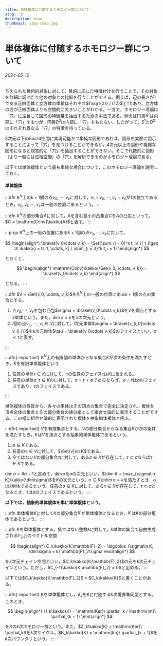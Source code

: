 ```yaml
---
title: 単体複体に付随するホモロジー群について
slug: '1'
description: None
thumbnail: simp-comp.jpg
---
```


# 単体複体に付随するホモロジー群について

###### 2024-05-12

与えられた幾何的対象に対して，目的に応じた特徴付けを行うことで，その対象を詳細に調べたり他の対象との比較を行うことができる。例えば，辺の長さが1である正四面体と立方体の体積はそれぞれ${\sqrt{2}} / {12}$と$1$であり，立方体の方が正四面体よりも空間的に大きいことがわかる。一方で，ホモロジー理論は「穴」に注目して図形の特徴量を抽出するための手法である。例えば円周$S^1$は内部に「穴」をもつが，円盤$D^2$は内部に「穴」をもたない。したがって，$S^1$と$D^2$はそれぞれ異なる「穴」の特徴を持っている。

$3$次元以下のEuclid空間に実現可能かつ単純な図形であれば，図形を実際に図示することによって「穴」を見つけることができるが，$4$次元以上の図形や複雑な図形になると視覚的に「穴」を抽出することができない。そこで代数的に図形（より一般には位相空間）の「穴」を解析できるのがホモロジー理論である。

以下では単体複体という最も単純な場合について，このホモロジー理論を説明しておく。

#### 単体複体

:::dfn
$\mathbb{R}^N$上の$k + 1$個の点$v_0, \cdots, v_{k}$に対して，$v_1 - v_0, \cdots, v_k - v_0$が$1$次独立であるとき，$v_0, v_1, \cdots, v_{k}$は一般の位置にあるという。
:::

:::dfn
$\mathbb{R}^N$の部分集合$A$に対して，$A$を含む最小の凸集合$C$を$A$の凸包といって，$C = \mathrm{Conv}\kakko{A}$と表す。
:::

:::prop
$\mathbb{R}^N$上の一般の位置にある$k + 1$個の点$v_0, \cdots, v_k$に対して，

$$
\begin{align*}
  \braket{v_0\cdots v_k} = \Set{\sum_{i = 0}^k t_iv_i | t_i\geq 0\ \kakko{i = 0, 1, \cdots, k},\ \sum_{i = 0}^k t_i = 1}
\end{align*}
$$

とおくと，

$$
\begin{align*}
  \mathrm{Conv}\kakko{\Set{v_0, \cdots, v_k}} = \braket{v_0\cdots v_k}
\end{align*}
$$

となる。
:::

:::dfn
$V = \Set{v_0, \cdots, v_k}$を$\mathbb{R}^N$上の一般の位置にある$k + 1$個の点の集合とする。

1. 点$v_0, \cdots, v_k$を包む凸包$\sigma = \braket{v_0\cdots v_k}$を$V$を頂点とする$k$単体という。また，$\dim \sigma = k$を$\sigma$の次元という。
2. $l$個の点$v_{i_0}, \cdots, v_{i_l}\in V$に対して，$l$次元単体$\sigma = \braket{v_{i_0}\cdots v_{i_l}}$を$k$次元単体$\tau = \braket{v_0\cdots v_k}$のフェイスといい，$\sigma \prec \tau$と表す。

:::

:::dfn{.important}
$\mathbb{R}^N$上の有限個の単体からなる集合$K$が次の条件を満たすとき，$K$を有限単体複体という

1. 任意の単体$\tau\in K$に対して，$\tau$の任意のフェイス$\tau$は$K$に含まれる。
2. 任意の単体$\sigma, \tau\in K$のに対して，$\sigma\cap\tau\neq\emptyset$であるならば，$\sigma\cap\tau$は$\sigma$のフェイスであり，$\tau$のフェイスである。

:::

単体複体の性質から、各々の単体はその頂点の集合で完全に決定され、複体を頂点全体の集合とその部分集合の族の組として組合せ論的に表示することができる。この様に組合せ論的に表示された複体を抽象単体複体と呼ぶ。

:::dfn{.important}
$V$を有限集合とする。$V$の部分集合からなる集合$K$が次の条件を満たすとき，$K$は$V$を頂点とする抽象的単体複体であるという。

1.  $\emptyset\in K$である。
2.  任意の$v\in V$に対して，$\Set{v}\in K$である。
3.  空ではない$V$の部分集合$\tau$に対して，ある$\sigma\in K$が存在して，$\tau\subset\sigma$ならば$\tau\in K$である。

$\dim\sigma = \#\sigma-1$と定めて，$\dim\sigma$を$\sigma$の次元といい，$\dim K = \max_{\sigma\in K}\kakko{\dim\sigma}$を$K$の次元という。$\sigma\in K$が$\dim\sigma = k$を満たすとき，$\sigma$は$k$単体であるという。任意の$\sigma\in K$に対して，ある$\tau\in K$が存在して，$\tau\subset\sigma$となるとき，$\tau$は$\sigma$のフェイスであるという。
:::

**以下では，抽象的単体複体を単に単体複体という。**

:::dfn
単体複体$K$に対して$K$の部分集合$K^\prime$が単体複体となるとき，$K^\prime$は$K$の部分複体であるという。
:::

:::dfn
$K$を単体複体とする。負ではない整数$k$に対して，$k$単体の集合で自由生成される$\mathbb{F}_2$上のベクトル空間

$$
\begin{align*}
  C_k\kakko{K;\mathbb{F}_2} = \bigoplus_{\sigma\in K, \dim\sigma = k} \mathbb{F}_2\sigma
\end{align*}
$$

を$k$次元チェイン空間といい，$C_k\kakko{K;\mathbb{F}_2}$の元を$k$次元チェインという。ただし，$C_{-1}\kakko{K;\mathbb{F}_2} = 0$と定める。
:::

以下では$C_k\kakko{K;\mathbb{F}_2}$ = $C_k\kakko{K}$と書くことがある。

:::dfn{.important}
$K$を単体複体とし，$\partial_k$を$K$に付随する$k$次境界準同型とする。このとき，

$$
\begin{align*}
  H_k\kakko{K} = \mathrm{Ker}\ \partial_k / \mathrm{Im}\ \partial_{k + 1}
\end{align*}
$$

を$K$の$k$次ホモロジー群という。また，$Z_k\kakko{K} = \mathrm{Ker}\ \partial_k$を$k$次サイクル，$B_k\kakko{K} = \mathrm{Im}\ \partial_{k + 1}$を$k$次バウンダリという。
:::
